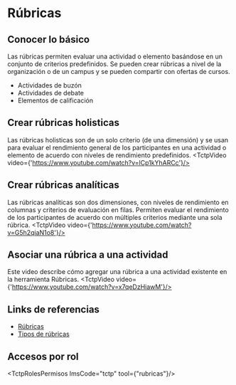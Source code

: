 
# Rúbricas

## Conocer lo básico
Las rúbricas permiten evaluar una actividad o elemento basándose en un conjunto de criterios predefinidos. 
Se pueden crear rúbricas a nivel de la organización o de un campus y se pueden compartir con ofertas de cursos. 

- Actividades de buzón
- Actividades de debate
- Elementos de calificación

## Crear rúbricas holisticas
Las rúbricas holisticas son de un solo criterio (de una dimensión) y se usan para evaluar el rendimiento general de los participantes en una actividad o elemento de acuerdo con niveles de rendimiento predefinidos.
<TctpVideo video={'https://www.youtube.com/watch?v=lCp1kYhARCc'}/>

## Crear rúbricas analíticas
Las rúbricas analíticas son dos dimensiones, con niveles de rendimiento en columnas y criterios de evaluación en filas. 
Permiten evaluar el rendimiento de los participantes de acuerdo con múltiples criterios mediante una sola rúbrica.
<TctpVideo video={'https://www.youtube.com/watch?v=G5h2qiaN1o8'}/>

## Asociar una rúbrica a una actividad
Este video describe cómo agregar una rúbrica a una actividad existente en la herramienta Rúbricas.
<TctpVideo video={'https://www.youtube.com/watch?v=x7qeDzHiawM'}/>


## Links de referencias
* <a href="https://documentation.brightspace.com/es-mx/semester_start/-/instructor/faq_rubrics.htm?tocpath=Introducci%C3%B3n%7CPreguntas%20frecuentes%20de%20los%20instructores%7CR%C3%BAbricas%7C_____0" target="_blank">Rúbricas</a>
* <a href="https://documentation.brightspace.com/es-mx/le/rubrics/instructor/rubric_types.htm?tocpath=Introducci%C3%B3n%7CPreguntas%20frecuentes%20de%20los%20instructores%7CR%C3%BAbricas%7C_____1" target="_blank">Tipos de rúbricas</a>

## Accesos por rol
<TctpRolesPermisos lmsCode="tctp" tool={"rubricas"}/>

